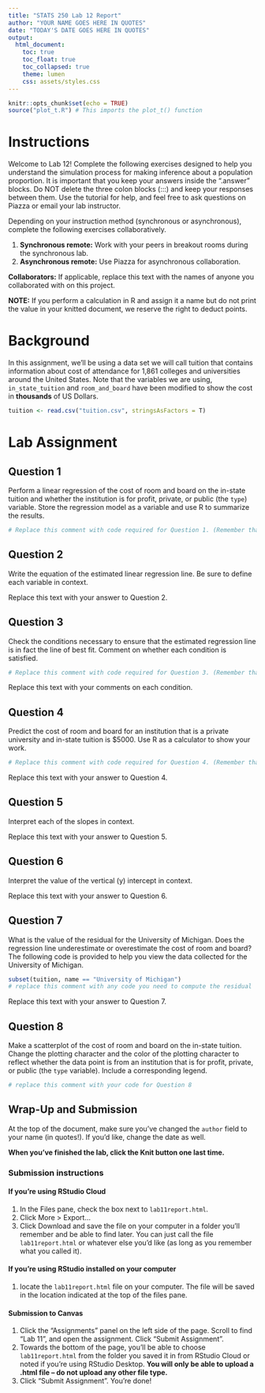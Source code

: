 ```yaml
---
title: "STATS 250 Lab 12 Report"
author: "YOUR NAME GOES HERE IN QUOTES"
date: "TODAY'S DATE GOES HERE IN QUOTES"
output:
  html_document:
    toc: true
    toc_float: true
    toc_collapsed: true
    theme: lumen
    css: assets/styles.css
---
```


```r
knitr::opts_chunk$set(echo = TRUE)
source("plot_t.R") # This imports the plot_t() function
```

# Instructions

Welcome to Lab 12! Complete the following exercises designed to help you understand the simulation process for making inference about a population proportion. It is important that you keep your answers inside the ".answer" blocks. Do NOT delete the three colon blocks (:::) and keep your responses between them. Use the tutorial for help, and feel free to ask questions on Piazza or email your lab instructor.

Depending on your instruction method (synchronous or asynchronous), complete the following exercises collaboratively.

1. **Synchronous remote:** Work with your peers in breakout rooms during the synchronous lab.
1. **Asynchronous remote:** Use Piazza for asynchronous collaboration.

**Collaborators:** If applicable, replace this text with the names of anyone you collaborated with on this project.

**NOTE:** If you perform a calculation in R and assign it a name but do not print the value in your knitted document, we reserve the right to deduct points.

# Background

:::{.background}
In this assignment, we’ll be using a data set we will call tuition that contains information about cost of attendance for 1,861 colleges and universities around the United States. Note that the variables we are using, `in_state_tuition` and `room_and_board` have been modified to show the cost in **thousands** of US Dollars.
:::

```r
tuition <- read.csv("tuition.csv", stringsAsFactors = T)
```

# Lab Assignment

## Question 1
:::{.question}
Perform a linear regression of the cost of room and board on the in-state tuition and whether the institution is for profit, private, or public (the `type`) variable. Store the regression model as a variable and use R to summarize the results.
:::

:::{.answer}
```r
# Replace this comment with code required for Question 1. (Remember that this text is a comment, so R ignores it; you can delete it if you want.) 

```
:::

## Question 2
:::{.question}
Write the equation of the estimated linear regression line. Be sure to define each variable in context.
:::

:::{.answer}
Replace this text with your answer to Question 2.
:::


## Question 3
:::{.question}
Check the conditions necessary to ensure that the estimated regression line is in fact the line of best fit. Comment on whether each condition is satisfied.
:::

:::{.answer}
```r
# Replace this comment with code required for Question 3. (Remember that this text is a comment, so R ignores it; you can delete it if you want.) 

```

Replace this text with your comments on each condition.

:::

## Question 4
:::{.question}
Predict the cost of room and board for an institution that is a private university and in-state tuition is $5000. Use R as a calculator to show your work. 
:::

:::{.answer}
```r
# Replace this comment with code required for Question 4. (Remember that this text is a comment, so R ignores it; you can delete it if you want.) 

```
Replace this text with your answer to Question 4.
:::

## Question 5
:::{.question}
Interpret each of the slopes in context.
:::

:::{.answer}
Replace this text with your answer to Question 5.
:::

## Question 6
:::{.question}
Interpret the value of the vertical (y) intercept in context.
:::

:::{.answer}
Replace this text with your answer to Question 6.
:::

## Question 7
:::{.question}
What is the value of the residual for the University of Michigan. Does the regression line underestimate or overestimate the cost of room and board? The following code is provided to help you view the data collected for the University of Michigan.
:::

:::{.answer}
```r
subset(tuition, name == "University of Michigan")
# replace this comment with any code you need to compute the residual

```

Replace this text with your answer to Question 7.
:::

## Question 8
:::{.question}
Make a scatterplot of the cost of room and board on the in-state tuition. Change the plotting character and the color of the plotting character to reflect whether the data point is from an institution that is for profit, private, or public (the `type` variable). Include a corresponding legend.
:::

:::{.answer}
```r
# replace this comment with your code for Question 8

```
:::

## Wrap-Up and Submission

At the top of the document, make sure you've changed the `author` field to your name (in quotes!). If you'd like, change the date as well.

**When you've finished the lab, click the Knit button one last time.**


### Submission instructions
#### If you're using RStudio Cloud
1. In the Files pane, check the box next to `lab11report.html`.
2. Click More > Export...
3. Click Download and save the file on your computer in a folder you'll remember and be able to find later. You can just call the file `lab11report.html` or whatever else you'd like (as long as you remember what you called it).

#### If you're using RStudio installed on your computer
1. locate the `lab11report.html` file on your computer. The file will be saved in the location indicated at the top of the files pane.

#### Submission to Canvas

1. Click the "Assignments" panel on the left side of the page. Scroll to find "Lab 11", and open the assignment. Click "Submit Assignment". 
2. Towards the bottom of the page, you'll be able to choose `lab11report.html` from the folder you saved it in from RStudio Cloud or noted if you're using RStudio Desktop. **You will only be able to upload a .html file -- do not upload any other file type.**
  3. Click "Submit Assignment". You're done! 
